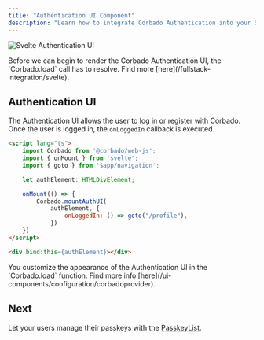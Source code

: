 ```yaml
---
title: "Authentication UI Component"
description: "Learn how to integrate Corbado Authentication into your Svelte or SvelteKit application."
---
```


![Svelte Authentication UI](/images/frontend-integration/ui-components/corbado-auth/corbadoauth-component-dark.webp)

<Warning>
    Before we can begin to render the Corbado Authentication UI, the `Corbado.load` call has to resolve.
    Find more [here](/fullstack-integration/svelte).
</Warning>

## Authentication UI

The Authentication UI allows the user to log in or register with Corbado.
Once the user is logged in, the `onLoggedIn` callback is executed.

```html routes/+page.svelte
<script lang="ts">
    import Corbado from '@corbado/web-js';
    import { onMount } from 'svelte';
    import { goto } from '$app/navigation';

    let authElement: HTMLDivElement;

    onMount(() => {
        Corbado.mountAuthUI(
            authElement, {
                onLoggedIn: () => goto("/profile"),
            })
    })
</script>

<div bind:this={authElement}></div>
```

<Note>
    You customize the appearance of the Authentication UI in the `Corbado.load` function.
    Find more info [here](/ui-components/configuration/corbadoprovider).
</Note>

## Next

Let your users manage their passkeys with the [PasskeyList](/fullstack-integration/svelte/passkeylist).
